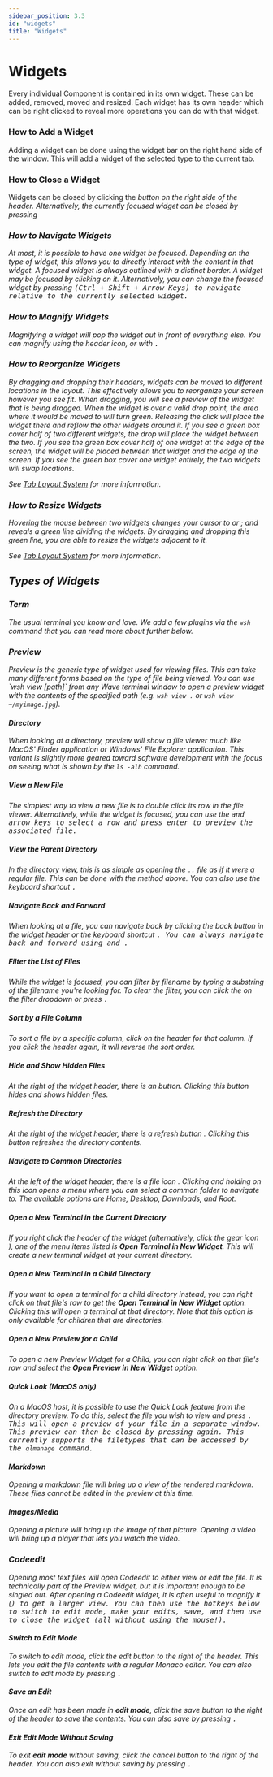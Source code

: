 ```yaml
---
sidebar_position: 3.3
id: "widgets"
title: "Widgets"
---
```



<PlatformProvider>

# Widgets

Every individual Component is contained in its own widget. These can be added, removed, moved and resized. Each widget has its own header which can be right clicked to reveal more operations you can do with that widget.

<PlatformSelectorButton />

### How to Add a Widget

Adding a widget can be done using the widget bar on the right hand side of the window. This will add a widget of the selected type to the current tab.

### How to Close a Widget

Widgets can be closed by clicking the **<code><i className="fa-solid fa-sharp fa-xmark"/></code>** button on the right side of the header. Alternatively, the currently focused widget can be closed by pressing <Kbd k="Cmd:w"/>

### How to Navigate Widgets

At most, it is possible to have one widget be focused. Depending on the type of widget, this allows you to directly interact with the content in that widget. A focused widget is always outlined with a distinct border. A widget may be focused by clicking on it. Alternatively, you can change the focused widget by pressing <Kbd k="Ctrl:Shift:Arrows"/> (Ctrl + Shift + Arrow Keys) to navigate relative to the currently selected widget.

### How to Magnify Widgets

Magnifying a widget will pop the widget out in front of everything else. You can magnify using the header icon, or with <Kbd k="Cmd:m"/>.

### How to Reorganize Widgets

By dragging and dropping their headers, widgets can be moved to different locations in the layout. This effectively allows you to reorganize your screen however you see fit. When dragging, you will see a preview of the widget that is being dragged. When the widget is over a valid drop point, the area where it would be moved to will turn green. Releasing the click will place the widget there and reflow the other widgets around it. If you see a green box cover half of two different widgets, the drop will place the widget between the two. If you see the green box cover half of one widget at the edge of the screen, the widget will be placed between that widget and the edge of the screen. If you see the green box cover one widget entirely, the two widgets will swap locations.

See [Tab Layout System](./layout#move-a-block) for more information.

### How to Resize Widgets

Hovering the mouse between two widgets changes your cursor to <i className="fa-sharp fa-arrows-left-right"/> or <i className="fa-sharp fa-arrows-up-down"/>; and reveals a green line dividing the widgets. By dragging and dropping this green line, you are able to resize the widgets adjacent to it.

See [Tab Layout System](./layout#resize-a-block) for more information.

## Types of Widgets

### Term

The usual terminal you know and love. We add a few plugins via the `wsh` command that you can read more about further below.

### Preview

Preview is the generic type of widget used for viewing files. This can take many different forms based on the type of file being viewed.
You can use \`wsh view [path]\` from any Wave terminal window to open a preview widget with the contents of the specified path (e.g. `wsh view .` or `wsh view ~/myimage.jpg`).

#### Directory

When looking at a directory, preview will show a file viewer much like MacOS' _Finder_ application or Windows' _File Explorer_ application. This variant is slightly more geared toward software development with the focus on seeing what is shown by the `ls -alh` command.

##### View a New File

The simplest way to view a new file is to double click its row in the file viewer. Alternatively, while the widget is focused, you can use the <Kbd k="ArrowUp" /> and <Kbd k="ArrowDown" /> arrow keys to select a row and press enter to preview the associated file.

##### View the Parent Directory

In the directory view, this is as simple as opening the `..` file as if it were a regular file. This can be done with the method above. You can also use the keyboard shortcut <Kbd k="Cmd:ArrowUp"/>.

##### Navigate Back and Forward

When looking at a file, you can navigate back by clicking the back button in the widget header or the keyboard shortcut <Kbd k="Cmd:ArrowLeft" />. You can always navigate back and forward using <Kbd k="Cmd:ArrowLeft" /> and <Kbd k="Cmd:ArrowRight" />.

##### Filter the List of Files

While the widget is focused, you can filter by filename by typing a substring of the filename you're looking for. To clear the filter, you can click the **<code><i className="fa-solid fa-sharp fa-xmark"/></code>** on the filter dropdown or press <Kbd k="Escape" />.

##### Sort by a File Column

To sort a file by a specific column, click on the header for that column. If you click the header again, it will reverse the sort order.

##### Hide and Show Hidden Files

At the right of the widget header, there is an **<code><i className="fa fa-sharp fa-solid fa-eye"/></code>** button. Clicking this button hides and shows hidden files.

##### Refresh the Directory

At the right of the widget header, there is a refresh button **<code><i className="fa fa-sharp fa-solid fa-arrows-rotate" /></code>**. Clicking this button refreshes the directory contents.

##### Navigate to Common Directories

At the left of the widget header, there is a file icon **<code><i className="fa fa-sharp fa-solid fa-folder-open"/></code>**. Clicking and holding on this icon opens a menu where you can select a common folder to navigate to. The available options are _Home_, _Desktop_, _Downloads_, and _Root_.

##### Open a New Terminal in the Current Directory

If you right click the header of the widget (alternatively, click the gear icon **<code><i className="fa fa-sharp fa-solid fa-cog"/></code>**), one of the menu items listed is **Open Terminal in New Widget**. This will create a new terminal widget at your current directory.

##### Open a New Terminal in a Child Directory

If you want to open a terminal for a child directory instead, you can right click on that file's row to get the **Open Terminal in New Widget** option. Clicking this will open a terminal at that directory. Note that this option is only available for children that are directories.

##### Open a New Preview for a Child

To open a new Preview Widget for a Child, you can right click on that file's row and select the **Open Preview in New Widget** option.

##### Quick Look (MacOS only)

On a MacOS host, it is possible to use the Quick Look feature from the directory preview. To do this, select the file you wish to view and press <Kbd k="Space" />. This will open a preview of your file in a separate window. This preview can then be closed by pressing <Kbd k="Space" /> again. This currently supports the filetypes that can be accessed by the `qlmanage` command.

#### Markdown

Opening a markdown file will bring up a view of the rendered markdown. These files cannot be edited in the preview at this time.

#### Images/Media

Opening a picture will bring up the image of that picture. Opening a video will bring up a player that lets you watch the video.

### Codeedit

Opening most text files will open Codeedit to either view or edit the file. It is technically part of the Preview widget, but it is important enough to be singled out.
After opening a Codeedit widget, it is often useful to magnify it (<Kbd k="Cmd:m" />) to get a larger view. You can then use the hotkeys below to switch to edit mode, make your edits, save, and then use <Kbd k="Cmd:w" /> to close the widget (all without using the mouse!).

#### Switch to Edit Mode

To switch to edit mode, click the edit button to the right of the header. This lets you edit the file contents with a regular Monaco editor.
You can also switch to edit mode by pressing <Kbd k="Cmd:e" />.

#### Save an Edit

Once an edit has been made in **edit mode**, click the save button to the right of the header to save the contents.
You can also save by pressing <Kbd k="Cmd:s" />.

#### Exit Edit Mode Without Saving

To exit **edit mode** without saving, click the cancel button to the right of the header.
You can also exit without saving by pressing <Kbd k="Cmd:r" />.

</PlatformProvider>
